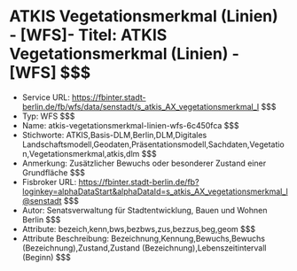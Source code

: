 # ATKIS Vegetationsmerkmal (Linien) - [WFS]- Titel: ATKIS Vegetationsmerkmal (Linien) - [WFS] $$$
- Service URL: https://fbinter.stadt-berlin.de/fb/wfs/data/senstadt/s_atkis_AX_vegetationsmerkmal_l $$$
- Typ: WFS $$$
- Name: atkis-vegetationsmerkmal-linien-wfs-6c450fca $$$
- Stichworte: ATKIS,Basis-DLM,Berlin,DLM,Digitales Landschaftsmodell,Geodaten,Präsentationsmodell,Sachdaten,Vegetation,Vegetationsmerkmal,atkis,dlm $$$
- Anmerkung: Zusätzlicher Bewuchs oder besonderer Zustand einer Grundfläche $$$
- Fisbroker URL: https://fbinter.stadt-berlin.de/fb?loginkey=alphaDataStart&alphaDataId=s_atkis_AX_vegetationsmerkmal_l@senstadt $$$
- Autor: Senatsverwaltung für Stadtentwicklung, Bauen und Wohnen Berlin $$$
- Attribute: bezeich,kenn,bws,bezbws,zus,bezzus,beg,geom $$$
- Attribute Beschreibung: Bezeichnung,Kennung,Bewuchs,Bewuchs (Bezeichnung),Zustand,Zustand (Bezeichnung),Lebenszeitintervall (Beginn) $$$
